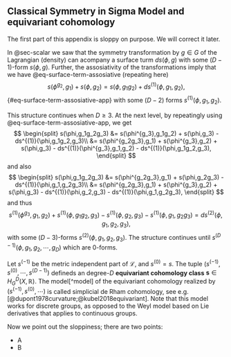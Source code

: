 ## Classical Symmetry in Sigma Model and equivariant cohomology {#sec-equivariant}

:::{.callout-warning}
The first part of this appendix is sloppy on purpose. We will correct it later.
:::

In @sec-scalar we saw that the symmetry transformation by $g \in G$ of the Lagrangian (density) can acompany a surface turm $ds(\phi,g)$ with some $(D-1)$-form $s(\phi,g)$.
Further, the assosiativity of the transformations imply that we have @eq-surface-term-assosiative (repeating here)
$$ 
s(\phi^{g_2},g_1) + s(\phi,g_2) = s(\phi,g_1g_2) + ds^{(1)}(\phi,g_1,g_2),
$${#eq-surface-term-assosiative-app}
with some $(D-2)$ forms $s^{(1)}(\phi,g_1,g_2)$.

This structure continues when $D\ge 3$.
At the next level, by repeatingly using @eq-surface-term-assosiative-app, we get
$$
\begin{split}
s(\phi,g_1g_2g_3) &= s(\phi^{g_3},g_1g_2) + s(\phi,g_3) - ds^{(1)}(\phi,g_1g_2,g_3)\\
&= s(\phi^{g_2g_3},g_1) + s(\phi^{g_3},g_2) + s(\phi,g_3) - ds^{(1)}(\phi^{g_3},g_1,g_2) - ds^{(1)}(\phi,g_1g_2,g_3),
\end{split}
$$
and also
$$
\begin{split}
s(\phi,g_1g_2g_3) &= s(\phi^{g_2g_3},g_1) + s(\phi,g_2g_3) - ds^{(1)}(\phi,g_1,g_2g_3)\\
&= s(\phi^{g_2g_3},g_1) + s(\phi^{g_3},g_2) + s(\phi,g_3) - ds^{(1)}(\phi,g_2,g_3) - ds^{(1)}(\phi,g_1,g_2g_3),
\end{split}
$$
and thus
$$
s^{(1)}(\phi^{g_3},g_1,g_2) + s^{(1)}(\phi,g_1g_2,g_3) - s^{(1)}(\phi,g_2,g_3) - s^{(1)}(\phi,g_1,g_2g_3) = ds^{(2)}(\phi,g_1,g_2,g_3),
$$
with some $(D-3)$-forms $s^{(2)}(\phi,g_1,g_2,g_3)$.
The structure continues until $s^{(D-1)}(\phi,g_1,g_2,\cdots,g_D)$ which are 0-forms.

Let $s^{(-1)}$ be the metric independent part of $\mathcal{L}$, and $s^{(0)}=s$.
The tuple $(s^{(-1)},s^{(0)},\cdots,s^{(D-1)})$ defineds an degree-$D$ **equivariant cohomology class** $\mathbf{s} \in H_G^D(X,\mathbb{R})$. 
The model[^model] of the equivariant cohomology realized by $(s^{(-1)},s^{(0)},\cdots)$ is called simplicial de Rham cohomology, see e.g. [@dupont1978curvature;@kubel2018equivariant].
Note that this model works for discrete groups, as opposed to the Weyl model based on Lie derivatives that applies to continuous groups.

Now we point out the sloppiness; there are two points:

- A
- B
